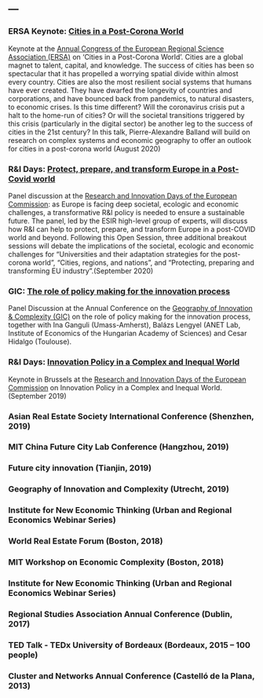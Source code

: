 ---
---  

<link rel="stylesheet" href="styles.css" type="text/css">

### ERSA Keynote: [Cities in a Post-Corona World](https://ersa.eventsair.com/ersawebconference2020/plenary-sessions)  
Keynote at the [Annual Congress of the  European Regional Science Association (ERSA)](https://ersa.eventsair.com/ersawebconference2020/plenary-sessions) on 'Cities in a Post-Corona World'. Cities are a global magnet to talent, capital, and knowledge. The success of cities has been so spectacular that it has propelled a worrying spatial divide within almost every country. Cities are also the most resilient social systems that humans have ever created. They have dwarfed the longevity of countries and corporations, and have bounced back from pandemics, to natural disasters, to economic crises. Is this time different? Will the coronavirus crisis put a halt to the home-run of cities? Or will the societal transitions triggered by this crisis (particularly in the digital sector) be another leg to the success of cities in the 21st century? In this talk, Pierre-Alexandre Balland will build on research on complex systems and economic geography to offer an outlook for cities in a post-corona world (August 2020)  

### R&I Days: [Protect, prepare, and transform Europe in a Post-Covid world](https://research-innovation-days.ec.europa.eu/)  
Panel discussion at the [Research and Innovation Days of the European Commission](https://research-innovation-days.ec.europa.eu/): as Europe is facing deep societal, ecologic and economic challenges, a transformative R&I policy is needed to ensure a sustainable future. The panel, led by the ESIR high-level group of experts, will discuss how R&I can help to protect, prepare, and transform Europe in a post-COVID world and beyond.  Following this Open Session, three additional breakout sessions will debate the implications of the societal, ecologic and economic challenges for “Universities and their adaptation strategies for the post-corona world”, “Cities, regions, and nations”, and “Protecting, preparing and transforming EU industry”.(September 2020)  

### GIC: [The role of policy making for the innovation process](https://www.dropbox.com/sh/o8pfs8o1agq3d6j/AADC_GfuL48tgOA0aeA3jjWra/Late%20uploads?dl=0&lst=&preview=Panel%20Discussion%20-%20zoom_0.mp4&subfolder_nav_tracking=1)  
Panel Discussion at the Annual Conference on the [Geography of Innovation & Complexity (GIC)](https://complexity.world/) on the role of policy making for the innovation process, together with Ina Ganguli (Umass-Amherst), Balázs Lengyel (ANET Lab, Institute of Economics of the Hungarian Academy of Sciences) and  Cesar Hidalgo (Toulouse).  

### R&I Days: [Innovation Policy in a Complex and Inequal World](https://ec.europa.eu/digital-single-market/events/cf/european-research-and-innovation-days/programme.cfm?id=452)   
Keynote in Brussels at the [Research and Innovation Days of the European Commission](https://ec.europa.eu/digital-single-market/events/cf/european-research-and-innovation-days/programme.cfm?id=452) on Innovation Policy in a Complex and Inequal World. (September 2019)  
 
### Asian Real Estate Society International Conference (Shenzhen, 2019)   
### MIT China Future City Lab Conference (Hangzhou, 2019)   
### Future city innovation (Tianjin, 2019)  
### Geography of Innovation and Complexity (Utrecht, 2019)  
### Institute for New Economic Thinking (Urban and Regional Economics Webinar Series)  
### World Real Estate Forum (Boston, 2018)  
### MIT Workshop on Economic Complexity (Boston, 2018)   
### Institute for New Economic Thinking (Urban and Regional Economics Webinar Series)  
### Regional Studies Association Annual Conference (Dublin, 2017)   
### TED Talk - TEDx University of Bordeaux (Bordeaux, 2015 – 100 people)   
### Cluster and Networks Annual Conference (Castelló de la Plana, 2013)   



